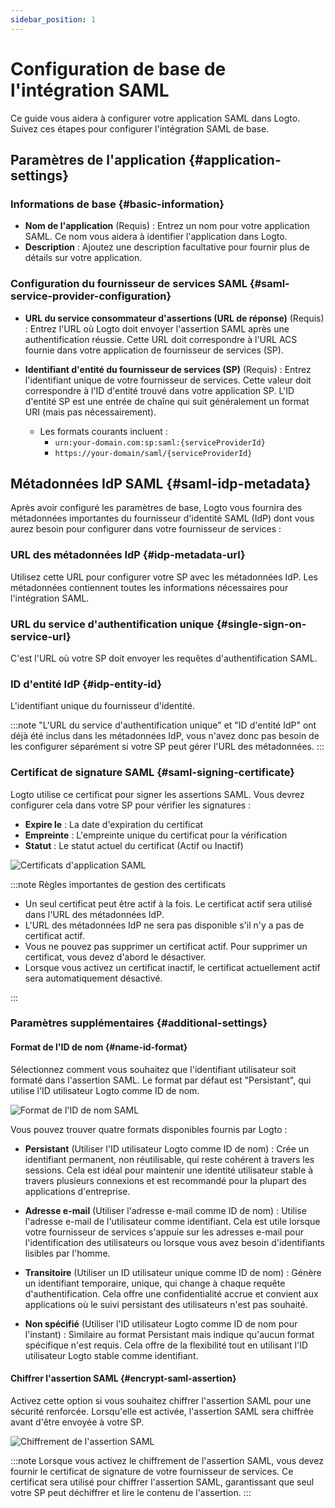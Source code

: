 ```yaml
---
sidebar_position: 1
---
```


# Configuration de base de l'intégration SAML

Ce guide vous aidera à configurer votre application SAML dans Logto. Suivez ces étapes pour configurer l'intégration SAML de base.

## Paramètres de l'application \{#application-settings}

### Informations de base \{#basic-information}

- **Nom de l'application** (Requis) : Entrez un nom pour votre application SAML. Ce nom vous aidera à identifier l'application dans Logto.
- **Description** : Ajoutez une description facultative pour fournir plus de détails sur votre application.

### Configuration du fournisseur de services SAML \{#saml-service-provider-configuration}

- **URL du service consommateur d'assertions (URL de réponse)** (Requis) : Entrez l'URL où Logto doit envoyer l'assertion SAML après une authentification réussie. Cette URL doit correspondre à l'URL ACS fournie dans votre application de fournisseur de services (SP).

- **Identifiant d'entité du fournisseur de services (SP)** (Requis) : Entrez l'identifiant unique de votre fournisseur de services. Cette valeur doit correspondre à l'ID d'entité trouvé dans votre application SP. L'ID d'entité SP est une entrée de chaîne qui suit généralement un format URI (mais pas nécessairement).
  - Les formats courants incluent :
    - `urn:your-domain.com:sp:saml:{serviceProviderId}`
    - `https://your-domain/saml/{serviceProviderId}`

## Métadonnées IdP SAML \{#saml-idp-metadata}

Après avoir configuré les paramètres de base, Logto vous fournira des métadonnées importantes du fournisseur d'identité SAML (IdP) dont vous aurez besoin pour configurer dans votre fournisseur de services :

### URL des métadonnées IdP \{#idp-metadata-url}

Utilisez cette URL pour configurer votre SP avec les métadonnées IdP. Les métadonnées contiennent toutes les informations nécessaires pour l'intégration SAML.

### URL du service d'authentification unique \{#single-sign-on-service-url}

C'est l'URL où votre SP doit envoyer les requêtes d'authentification SAML.

### ID d'entité IdP \{#idp-entity-id}

L'identifiant unique du fournisseur d'identité.

:::note
"L'URL du service d'authentification unique" et "ID d'entité IdP" ont déjà été inclus dans les métadonnées IdP, vous n'avez donc pas besoin de les configurer séparément si votre SP peut gérer l'URL des métadonnées.
:::

### Certificat de signature SAML \{#saml-signing-certificate}

Logto utilise ce certificat pour signer les assertions SAML. Vous devrez configurer cela dans votre SP pour vérifier les signatures :

- **Expire le** : La date d'expiration du certificat
- **Empreinte** : L'empreinte unique du certificat pour la vérification
- **Statut** : Le statut actuel du certificat (Actif ou Inactif)

<img src="/img/assets/certificates.png" alt="Certificats d'application SAML" />

:::note Règles importantes de gestion des certificats

- Un seul certificat peut être actif à la fois. Le certificat actif sera utilisé dans l'URL des métadonnées IdP.
- L'URL des métadonnées IdP ne sera pas disponible s'il n'y a pas de certificat actif.
- Vous ne pouvez pas supprimer un certificat actif. Pour supprimer un certificat, vous devez d'abord le désactiver.
- Lorsque vous activez un certificat inactif, le certificat actuellement actif sera automatiquement désactivé.

:::

### Paramètres supplémentaires \{#additional-settings}

#### Format de l'ID de nom \{#name-id-format}

Sélectionnez comment vous souhaitez que l'identifiant utilisateur soit formaté dans l'assertion SAML. Le format par défaut est "Persistant", qui utilise l'ID utilisateur Logto comme ID de nom.

<img src="/img/assets/name-id-format.png" alt="Format de l'ID de nom SAML" />

Vous pouvez trouver quatre formats disponibles fournis par Logto :

- **Persistant** (Utiliser l'ID utilisateur Logto comme ID de nom) : Crée un identifiant permanent, non réutilisable, qui reste cohérent à travers les sessions. Cela est idéal pour maintenir une identité utilisateur stable à travers plusieurs connexions et est recommandé pour la plupart des applications d'entreprise.

- **Adresse e-mail** (Utiliser l'adresse e-mail comme ID de nom) : Utilise l'adresse e-mail de l'utilisateur comme identifiant. Cela est utile lorsque votre fournisseur de services s'appuie sur les adresses e-mail pour l'identification des utilisateurs ou lorsque vous avez besoin d'identifiants lisibles par l'homme.

- **Transitoire** (Utiliser un ID utilisateur unique comme ID de nom) : Génère un identifiant temporaire, unique, qui change à chaque requête d'authentification. Cela offre une confidentialité accrue et convient aux applications où le suivi persistant des utilisateurs n'est pas souhaité.

- **Non spécifié** (Utiliser l'ID utilisateur Logto comme ID de nom pour l'instant) : Similaire au format Persistant mais indique qu'aucun format spécifique n'est requis. Cela offre de la flexibilité tout en utilisant l'ID utilisateur Logto stable comme identifiant.

#### Chiffrer l'assertion SAML \{#encrypt-saml-assertion}

Activez cette option si vous souhaitez chiffrer l'assertion SAML pour une sécurité renforcée. Lorsqu'elle est activée, l'assertion SAML sera chiffrée avant d'être envoyée à votre SP.

<img src="/img/assets/encryption.png" alt="Chiffrement de l'assertion SAML" />

:::note
Lorsque vous activez le chiffrement de l'assertion SAML, vous devez fournir le certificat de signature de votre fournisseur de services. Ce certificat sera utilisé pour chiffrer l'assertion SAML, garantissant que seul votre SP peut déchiffrer et lire le contenu de l'assertion.
:::
